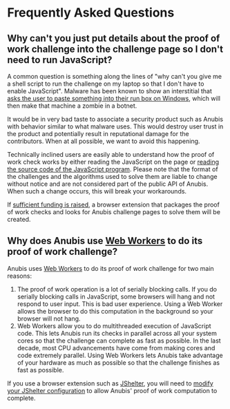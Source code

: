 # Frequently Asked Questions

## Why can't you just put details about the proof of work challenge into the challenge page so I don't need to run JavaScript?

A common question is something along the lines of "why can't you give me a shell script to run the challenge on my laptop so that I don't have to enable JavaScript". Malware has been known to show an interstitial that [asks the user to paste something into their run box on Windows](https://www.malwarebytes.com/blog/news/2025/03/fake-captcha-websites-hijack-your-clipboard-to-install-information-stealers), which will then make that machine a zombie in a botnet.

It would be in very bad taste to associate a security product such as Anubis with behavior similar to what malware uses. This would destroy user trust in the product and potentially result in reputational damage for the contributors. When at all possible, we want to avoid this happening.

Technically inclined users are easily able to understand how the proof of work check works by either reading the JavaScript on the page or [reading the source code of the JavaScript program](https://github.com/TecharoHQ/anubis/tree/main/web/js). Please note that the format of the challenges and the algorithms used to solve them are liable to change without notice and are not considered part of the public API of Anubis. When such a change occurs, this will break your workarounds.

If [sufficient funding is raised](https://github.com/TecharoHQ/anubis/discussions/278), a browser extension that packages the proof of work checks and looks for Anubis challenge pages to solve them will be created.

## Why does Anubis use [Web Workers](https://developer.mozilla.org/en-US/docs/Web/API/Web_Workers_API/Using_web_workers) to do its proof of work challenge?

Anubis uses [Web Workers](https://developer.mozilla.org/en-US/docs/Web/API/Web_Workers_API/Using_web_workers) to do its proof of work challenge for two main reasons:

1. The proof of work operation is a lot of serially blocking calls. If you do serially blocking calls in JavaScript, some browsers will hang and not respond to user input. This is bad user experience. Using a Web Worker allows the browser to do this computation in the background so your browser will not hang.
2. Web Workers allow you to do multithreaded execution of JavaScript code. This lets Anubis run its checks in parallel across all your system cores so that the challenge can complete as fast as possible. In the last decade, most CPU advancements have come from making cores and code extremely parallel. Using Web Workers lets Anubis take advantage of your hardware as much as possible so that the challenge finishes as fast as possible.

If you use a browser extension such as [JShelter](https://jshelter.org/), you will need to [modify your JShelter configuration](./known-broken-extensions.md#jshelter) to allow Anubis' proof of work computation to complete.
